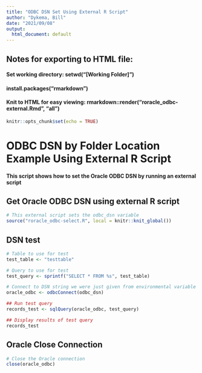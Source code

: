 ```yaml
---
title: "ODBC DSN Set Using External R Script"
author: "Dykema, Bill"
date: "2021/09/08"
output:
  html_document: default
---
```


## Notes for exporting to HTML file:
#### Set working directory: setwd("[Working Folder]")
#### install.packages("rmarkdown")
#### Knit to HTML for easy viewing: rmarkdown::render("roracle_odbc-external.Rmd", "all")

```r
knitr::opts_chunk$set(echo = TRUE)
```

# ODBC DSN by Folder Location Example Using External R Script
#### This script shows how to set the Oracle ODBC DSN by running an external script

## Get Oracle ODBC DSN using external R script

```r

# This external script sets the odbc_dsn variable
source("roracle_odbc-select.R", local = knitr::knit_global())

```

## DSN test

```r

# Table to use for test
test_table <- "testtable"

# Query to use for test
test_query <- sprintf("SELECT * FROM %s", test_table)

# Connect to DSN string we were just given from environmental variable based on folder
oracle_odbc <- odbcConnect(odbc_dsn)

## Run test query
records_test <- sqlQuery(oracle_odbc, test_query)

## Display results of test query
records_test

```

## Oracle Close Connection
```r

# Close the Oracle connection
close(oracle_odbc)

```